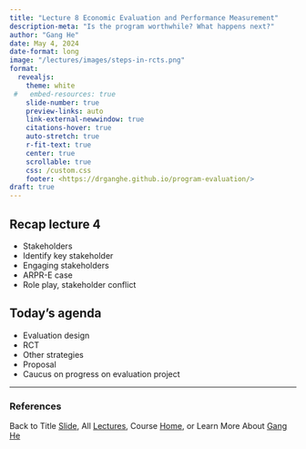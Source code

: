 ```yaml
---
title: "Lecture 8 Economic Evaluation and Performance Measurement"
description-meta: "Is the program worthwhile? What happens next?"
author: "Gang He"
date: May 4, 2024
date-format: long
image: "/lectures/images/steps-in-rcts.png"
format:
  revealjs:
    theme: white
 #   embed-resources: true
    slide-number: true
    preview-links: auto
    link-external-newwindow: true
    citations-hover: true
    auto-stretch: true
    r-fit-text: true
    center: true
    scrollable: true
    css: /custom.css
    footer: <https://drganghe.github.io/program-evaluation/>
draft: true
---
```


## Recap lecture 4

- Stakeholders
- Identify key stakeholder
- Engaging stakeholders
- ARPR-E case
- Role play, stakeholder conflict


## Today's agenda

- Evaluation design
- RCT
- Other strategies
- Proposal
- Caucus on progress on evaluation project




------

### References

::: {#refs}
:::

::: footer
Back to Title [Slide](https://drganghe.github.io/program-evaluation/lectures/lecture8/#/title-slide), All [Lectures](https://drganghe.github.io/program-evaluation/lectures.html), Course [Home](https://drganghe.github.io/program-evaluation/), or Learn More About [Gang He](https://drganghe.github.io)
:::
